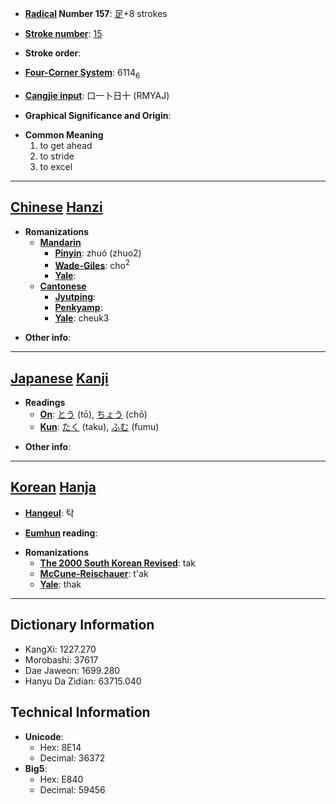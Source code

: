 * '''[[Wiktionary:Chinese radical index| Radical]] Number 157''': [[Wiktionary:Chinese radical index 足|足]]+8 strokes

* '''[[Wiktionary:Chinese total strokes index|Stroke number]]''': [[Wiktionary:Chinese total strokes index 15|15]]

* '''Stroke order''': 

* '''[[Wiktionary:Chinese four corner index|Four-Corner System]]''': 6114<sub>6</sub>

* '''[[Wiktionary:Chinese Cangjie index|Cangjie input]]''': 口一卜日十 (RMYAJ)

* '''Graphical Significance and Origin''': 

* '''Common Meaning'''
*#to get ahead
*# to stride
*# to excel


----

== [[Chinese]] [[Hanzi]] ==

* '''Romanizations'''
** '''[[Mandarin]]'''
*** '''[[Pinyin]]''': zhuó (zhuo2)
*** '''[[Wade-Giles]]''': cho<sup>2</sup>
*** '''[[Yale]]''': 
** '''[[Cantonese]]'''
*** '''[[Jyutping]]''':
*** '''[[Penkyamp]]''': 
*** '''[[Yale]]''': cheuk3

* '''Other info''': 

----

== [[Japanese]] [[Kanji]] ==

* '''Readings'''
** '''[[On]]''': [[とう]] (tō), [[ちょう]] (chō)
** '''[[Kun]]''': [[たく]] (taku), [[ふむ]] (fumu)

* '''Other info''':  

----

== [[Korean]] [[Hanja]] ==

* '''[[Hangeul]]''': 탁

* '''[[Eumhun]] reading''': 

* '''Romanizations'''
** '''[[The 2000 South Korean Revised Romanization|The 2000 South Korean Revised]]''': tak
** '''[[McCune-Reischauer]]''': t'ak
** '''[[Yale]]''': thak

----

== Dictionary Information ==

* KangXi: 1227.270
* Morobashi: 37617
* Dae Jaweon: 1699.280
* Hanyu Da Zidian: 63715.040

== Technical Information ==

* '''Unicode''':
** Hex: 8E14
** Decimal: 36372
* '''Big5''':
** Hex: E840
** Decimal: 59456